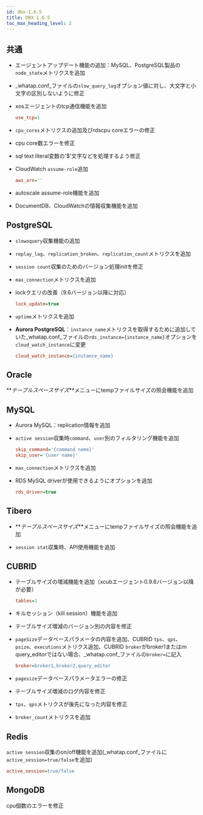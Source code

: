 ```yaml
---
id: dbx-1.6.5
title: DBX 1.6.5
toc_max_heading_level: 2
---
```


## 共通

-   エージェントアップデート機能の追加：MySQL、PostgreSQL製品の`node_state`メトリクスを追加

-   _whatap.conf_ファイルの`slow_query_log`オプション値に対し、大文字と小文字の区別しないように修正

-   xosエージェントのtcp通信機能を追加

    ```ini title=whatap.conf
    use_tcp=1
    ```

-   `cpu_cores`メトリクスの追加及びrdscpu coreエラーの修正

-   cpu core数エラーを修正

-   sql text literal変数の'$'文字などを処理するよう修正

-   CloudWatch `assume-role`追加

    ```ini title=whatap.conf
    aws_arn=''
    ```

-   autoscale assume-role機能を追加

-   DocumentDB、CloudWatchの情報収集機能を追加

## PostgreSQL

-   `slowoquery`収集機能の追加

-   `replay_lag`、`replication_broken`、`replication_count`メトリクスを追加

-   `session count`収集のためのバージョン処理initを修正

-   `max_connection`メトリクスを追加

-   lockクエリの改善（9.6バージョン以降に対応）

    ```ini title=whatap.conf
    lock_update=true
    ```

-   `uptime`メトリクスを追加

-   **Aurora PostgreSQL**：`instance_name`メトリクスを取得するために追加していた_whatap.conf_ファイルの`rds_instance={instance_name}`オプションを`cloud_watch_instance`に変更

    ```ini title=whatap.conf
    cloud_watch_instance={instance_name}
    ```

## Oracle

**_テーブルスペースサイズ_**メニューにtempファイルサイズの照会機能を追加

## MySQL

-   Aurora MySQL：replication情報を追加

-   `active session`収集時`command`、`user`別のフィルタリング機能を追加

    ```ini title=whatap.conf
    skip_command='{command name}'
    skip_user='{user name}'
    ```

-   `max_connection`メトリクスを追加

-   RDS MySQL driverが使用できるようにオプションを追加

    ```ini title=whatap.conf
    rds_driver=true
    ```

## Tibero

-   **_テーブルスペースサイズ_**メニューにtempファイルサイズの照会機能を追加

-   `session stat`収集時、API使用機能を追加

## CUBRID

-   テーブルサイズの増減機能を追加（xcubエージェント0.9.6バージョン以降が必要）

    ```ini title=whatap.conf
    tables=1
    ```

-   キルセッション（kill session）機能を追加

-   テーブルサイズ増減のバージョン別の内容を修正

-   `pageSize`データベースパラメータの内容を追加、CUBRID `tps`、`qps`、`psize`、`executions`メトリクス追加、CUBRID `broker`がbroker1またはｍquery_editorではない場合、_whatap.conf_ファイルの`broker=`に記入

    ```ini title=whatap.conf
    broker=broker1,broker2,query_editor
    ```

-   `pagesize`データベースパラメータエラーの修正

-   テーブルサイズ増減のログ内容を修正

-   `tps`、`qps`メトリクスが後先になった内容を修正

-   `broker_count`メトリクスを追加

## Redis

`active session`収集のon/off機能を追加(_whatap.conf_ファイルに`active_session=true/false`を追加)

```ini title=whatap.conf
active_session=true/false
```

## MongoDB

cpu個数のエラーを修正
